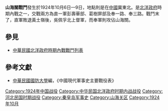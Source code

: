 {{vfd|嗯|date=2022/06/27}}
{{Infobox Military Conflict|
campaign=|
image=|
caption=|
conflict=山海關戰鬥|
date=1924年10月6日—9日|
place=[[中國|中國]]冀東北|
result=奉軍突破黃土嶺，直軍敗退|
combatant1=直一軍|
combatant2=奉一路| 
commander1=彭壽華、葛樹屏|
commander2=姜登選、張學良、郭松齡|
strength1=|
strength2=|
casualties1=|
casualties2=|
}}
'''山海關戰鬥'''發生於1924年10月6日—9日，地點則是在[[中國|中國]]冀東北。是[[北洋政府|北洋政府]]時期內戰之一，交戰兩方為直一軍彭壽華部、葛樹屏部及奉一路、奉三路。戰鬥末了，直軍敗退黃土嶺後，吳佩孚北上督軍，而奉軍則攻佔山海關。
==參見==
*[[中華民國北洋政府時期內戰戰鬥列表|中華民國北洋政府時期內戰戰鬥列表]]
==參考文獻==
*[[中華民國|中華民國]][[國防大學_(臺灣)|國防大學]]編，《中國現代軍事史主要戰役表》

{{start box}}
{{War-before|[[朝陽戰鬥_(北洋政府時期)|朝陽戰鬥 (北洋政府時期)]]}}
{{s-title|[[直奉戰爭|直奉戰爭]]}}
{{War-after|[[九門口戰鬥_(北洋政府時期)|九門口戰鬥 (北洋政府時期)]]}}
{{end box}}

[[Category:1924年中国战役|Category:1924年中国战役]]
[[Category:中华民国北洋政府时期内战战役|Category:中华民国北洋政府时期内战战役]]
[[Category:河北民国时期战役|Category:河北民国时期战役]]
[[Category:秦皇岛军事史|Category:秦皇岛军事史]]
[[Category:山海关区|Category:山海关区]]
[[Category:1924年10月|Category:1924年10月]]